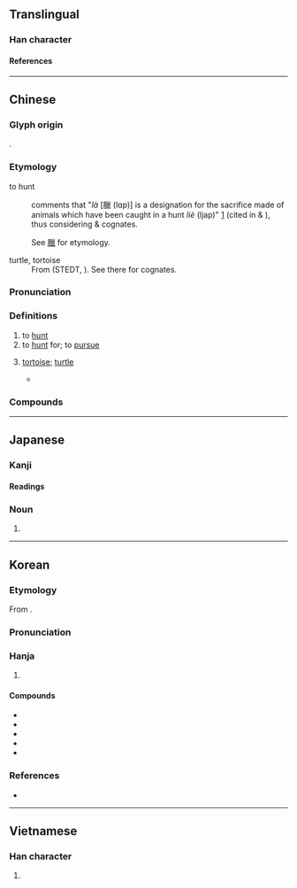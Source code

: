 {{also|猎|猟}}
{{character info}}
{{character info|0xf9a7}}
==Translingual==
{{Han simplified forms|獵|猟|猎}}

===Han character===
{{Han char|rn=94|rad=犬|as=15|sn=18|four=42216|canj=KHVVV|ids=⿰犭巤}}

====References====
{{Han ref|kx=0720.270|dkj=20768|dj=1132.130|hdz=21376.070|uh=7375}}
{{Han ref|uh=F9A7}}

----

==Chinese==
{{zh-forms|s=猎}}

===Glyph origin===
{{Han etym}}
{{Han compound|犭|巤|c1=s|c2=p|ls=psc}}.

===Etymology===
;to hunt
:{{w|Zheng Xuan}} comments that "''là'' [臘 (lɑp)] is a designation for the sacrifice made of animals which have been caught in a hunt ''liè'' (ljap)" [https://ctext.org/wiki.pl?if=gb&chapter=747103] (cited in {{zh-ref|Bodde, 1975}} & {{zh-ref|Schuessler, 2007}}), thus considering {{och-l|臘}} & {{och-l|獵}} cognates.
:See [[臘]] for etymology.

;turtle, tortoise
:From {{inh|zh|sit-pro|*k-lip||turtle, tortoise}} (STEDT, {{zh-ref|Schuessler, 2007}}). See there for cognates.

===Pronunciation===
{{zh-pron
|m=liè
|c=lip6
|h=pfs=lia̍p;gd=liab6
|mn=la̍h/lia̍p
|mn_note=la̍h - vernacular; lia̍p - literary
|mn-t=lah8
|w=5laq
|mc=y
|oc=y
|ma=y
|cat=v,n
}}

===Definitions===
{{zh-hanzi}}

# to [[hunt]]
# to [[hunt]] for; to [[pursue]]
#: {{zh-x|獵奇|to hunt for novelty}}
# {{lb|zh|obsolete}} [[tortoise]]; [[turtle]]
#* {{zh-x|南 龜 曰 '''獵''' 屬|The Southern kind of turtle is called '''liè'''|ref=Zhouli}}

===Compounds===
{{zh-der|打獵|獵取|佃獵|出獵|射獵|伏獵|圍獵|採獵|校獵|獵豔|漁獵|獵師|獵人|會獵|獵場|獵狗|獵刀|獵食|獵奇|田獵|狩獵|狩獵法|獵槍|灞陵夜獵|獵具|游獵|獵犬|獵戶|獵殺|捕捉畋獵|獵裝|獵鳥|獵較|獵獵|獵物|獵涉|獵手|獵戶座|獵豹|涉獵|獵戶星座|放獵|盜獵|畋獵|打獵鼓|獵犬座|獵圍|漁獵時代|獵鷹|漁經獵史|捷獵|行獵|觀獵|野獵|羽獵|訪獵|遊獵|見獵心喜|獵獲}}

----

==Japanese==
{{ja-kanji forms|猟|獵}}

===Kanji===
{{ja-kanji|grade=uc|rs=犬15|shin=猟}}

====Readings====
{{ja-readings
|goon=りょう<れふ
|kanon=りょう<れふ
|kun=かり-, か-る
}}

{{ja-kanjitab|りょう|yomi=o}}

===Noun===
{{ja-noun|shin=猟|りょう|hhira=れふ}}

# {{alternative spelling of|ja|猟}}

----

==Korean==

===Etymology===
From {{der|ko|ltc|sort=렵|-}} {{ltc-l|獵|id=1}}.
{{hanja-ety
|dk={{hanja-dongguk|렵〮|lyép}}
|m={{hanja-hunmong|렵〮|lyép|人類#중02B}}
|mh=산ᄒᆡᇰ[[ᄒᆞ다|ᄒᆞᆯ]]<ref>{{lang|ko|山行}}—; see Modern Korean {{ko-l|사냥}} for more details.</ref> 렵〮
|ref=<references/>
}}

===Pronunciation===
{{ko-hanja-pron|렵|엽}}

===Hanja===
{{ko-hanja-search}}
{{ko-hanja|사냥|렵||엽}}

# {{hanja form of|[[렵]]/[[엽]]|to [[hunt]]}}

====Compounds====
{{der-top|Compounds}}
* {{ko-l|밀렵|密獵}}
* {{ko-l|수렵|狩獵}}
* {{ko-l|엽기|獵奇}}
* {{ko-l|엽총|獵銃}}
* {{ko-l|천렵|川獵}}
{{der-bottom}}

===References===
* {{R:hanjadoc|7254}}

----

==Vietnamese==

===Han character===
{{vi-readings|rs=犬15|reading=liệp}}

# {{rfdef|vi|sort=犬15}}